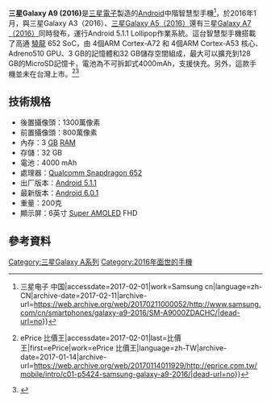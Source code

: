 {{DISPLAYTITLE:三星Galaxy A9 (2016)}}
{{Infobox mobile phone
| name             = 三星Galaxy A9 (2016)
| logo             = 
| logosize         = 
| image            = Moviln_Sam_gal_a9.jpg
| imagesize        = 
| caption          = 
| slogan           =  
| brand            = 三星
| manufacturer     = [[三星電子|三星電子]]
| series           = [[三星Galaxy_A系列|三星Galaxy A系列]]
| modelnumber      = 
| networks         =
| released         = 2016年
| related          = 
| type             =  
| form             = 
| size             = 5.48 × 2.74 × 0.26 inches
| weight           = 200 g
| operatingsystem  = Android 5.1.1預載版本
Android 6.0.1最後更新版本
| soc              = [[Snapdragon|Snapdragon]] 652(SM-A9000)
| cpu              = 
| gpu              =Adreno 510 
| memory           = 3GB [[随机存取存储器|RAM]] 
| storage          = 32GB ROM
| memory_card      = 最大128GB [[MicroSD|MicroSD]] 
| battery          = 4000 [[mAh|mAh]] 
| input            = 
| display          = 6英寸 [[Super_AMOLED|Super AMOLED]] FHD 顯示屏
| rear_camera      = 1300萬像素
| front_camera     = 800萬像素
| media_formats    = 
| ringtone         = 
| connectivity     = 
}}
'''三星Galaxy A9 (2016)'''是[[三星電子|三星電子]]製造的[[Android|Android]]中階智慧型手機<ref>{{Cite web|url=http://www.samsung.com/cn/smartphones/galaxy-a9-2016/SM-A9000ZDACHC/|title=盖乐世 A9(2016)  {{!}} 三星电子 中国|accessdate=2017-02-01|work=Samsung cn|language=zh-CN|archive-date=2017-02-11|archive-url=https://web.archive.org/web/20170211000052/http://www.samsung.com/cn/smartphones/galaxy-a9-2016/SM-A9000ZDACHC/|dead-url=no}}</ref>，於2016年1月，與三星Galaxy A3（2016）、[[三星Galaxy_A5_(2016)|三星Galaxy A5（2016）]]還有三星[[三星Galaxy_A7_(2016)|Galaxy A7（2016）]]同時發布，運行Android 5.1.1 Lollipop作業系統。這台智慧型手機搭載了高通 [[驍龍|驍龍]] 652 SoC，由 4個ARM Cortex-A72 和 4個ARM Cortex-A53 核心、Adreno510 GPU、3 GB的記憶體和32 GB儲存空間組成，最大可以擴充到128 GB的MicroSD記憶卡，電池為不可拆卸式4000mAh，支援快充。另外，這款手機並未在台灣上市。<ref>{{Cite web|url=http://www.eprice.com.tw/mobile/intro/c01-p5424-samsung-galaxy-a9-2016/|title=Samsung Galaxy A9 (2016) 價格、評價、規格 {{!}} ePrice 比價王|accessdate=2017-02-01|last=比價王|first=ePrice|work=ePrice 比價王|language=zh-TW|archive-date=2017-01-14|archive-url=https://web.archive.org/web/20170114011929/http://eprice.com.tw/mobile/intro/c01-p5424-samsung-galaxy-a9-2016/|dead-url=no}}</ref><ref>{{Cite web|url=https://www.sogi.com.tw/products/samsung_galaxy_a9_2016/12096|title=SAMSUNG GALAXY A9 (2016) 價格,規格與評價- SOGI手機王|accessdate=2017-02-01|work=SOGI手機王|archive-date=2017-02-03|archive-url=https://web.archive.org/web/20170203023522/https://www.sogi.com.tw/products/samsung_galaxy_a9_2016/12096|dead-url=no}}</ref>

==技術規格==
* 後置攝像頭：1300萬像素
* 前置攝像頭：800萬像素
* 內存：3 [[Gibibyte|GB]] [[随机存取存储器|RAM]]
* 存儲：32 GB
* 電池：4000 mAh
* 處理器：[[高通驍龍元件列表#Snapdragon_650/652/653/660|Qualcomm Snapdragon 652]]
* 出厂版本：[[Android_5|Android 5.1.1]]
* 最新版本：[[Android_6.0.1|Android 6.0.1]]
* 重量：200克
*顯示屏：6英寸 [[Super_AMOLED|Super AMOLED]] FHD

==參考資料==
<references />

{{Galaxy A}}

[[Category:三星Galaxy_A系列|Category:三星Galaxy A系列]]
[[Category:2016年面世的手機|Category:2016年面世的手機]]